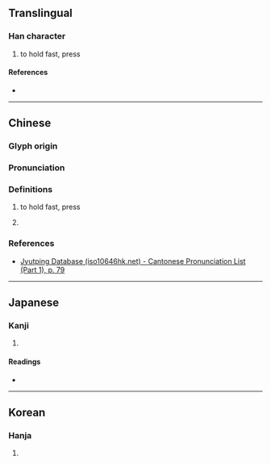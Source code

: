 {{character info}}
==Translingual==

===Han character===
{{Han char|rn=30|rad=口|as=07|sn=10|four=64038|canj=RKOO|ids=⿰口夾}}

# {{lb|mul|Cantonese}} to hold fast, press

====References====
* {{Han ref|kx=0192.050|dkj=03702|dj=0411.130|hdz=10627.110|uh=550A|ud=21770|bh=D140|bd=53568}}

----

==Chinese==
{{zh-forms}}

===Glyph origin===
{{Han etym}}

===Pronunciation===
{{zh-pron
|m=jiá,qiǎn
|c=gaap3
|mc=y
|oc=y
|cat=
}}

===Definitions===
{{zh-hanzi}}

# {{lb|zh|Cantonese}} to hold fast, press
# {{lb|zh|Mandarin}} {{rfdef|zh|sort=口07}}

===References===
* [http://www.iso10646hk.net/jp/document/download.jsp Jyutping Database (iso10646hk.net) - Cantonese Pronunciation List (Part 1), p. 79]

----

==Japanese==

===Kanji===
{{ja-kanji|grade=|rs=口07}}

# {{rfdef|ja|sort=口07}}

====Readings====
* {{ja-readings|on=[[きょう]] (kyō), [[こう]] (kō), [[けん]] (ken)|kun=}}

----

==Korean==

===Hanja===
{{ko-hanja|hangeul=겹|rv=gyeop|mr=kyŏp}}

# {{rfdef|ko|sort=口07}}